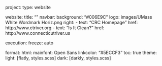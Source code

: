 project:
  type: website

website:
  title: ""
  navbar:
    background: "#006E9C"
    logo: images/UMass White Wordmark Horiz.png
    right:
      - text: "CRC Homepage"
        href: http://www.ctriver.org
      - text: "Is It Clean?"
	href: http://www.connecticutriver.us	

execution:
  freeze: auto


format:
  html:
    mainfont: Open Sans
    linkcolor: "#5ECCF3"
    toc: true
    theme: 
      light: [flatly, styles.scss]
      dark: [darkly, styles.scss]
